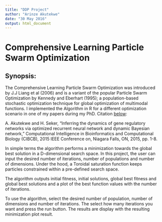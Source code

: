 ```yaml
---
title: "DDP Project"
author: "Arinze Akutekwe"
date: "30 May 2016"
output: html_document
---
```


# Comprehensive Learning Particle Swarm Optimization

## Synopsis:
The Comprehensive Learning Particle Swarm Optimization was introduced by J.J Liang et al (2006) and is a variant of the popular Particle Swarm Optimization by Kennedy and Eberhart (1995); a population-based
stochastic optimization technique for global optimization of multimodal functions. I implemented the Algorithm in R for a different optimization scenario in one of my papers during my PhD. Citation [below](http://tinyurl.com/z79yctn):

A. Akutekwe and H. Seker, "Inferring the dynamics of gene regulatory networks via optimized recurrent neural network and dynamic Bayesian network," Computational Intelligence in Bioinformatics and Computational Biology (CIBCB), 2015 IEEE Conference on, Niagara Falls, ON, 2015, pp. 1-8.

In simple terms the algorithm performs a minimization towards the global best solution in a D-dimensional search space. In this project, the user can input the desired number of iterations, number of populations and number of dimensions. Under the hood, a Toroidal saturation function keeps particles constrained within a pre-defined search space.

The algorithm outputs initial fitness, initial solutions, global best fitness and global best solutions and a plot of the best function values with the number of iterations.

To use the algorithm, select the desired number of population, number of dimensions and number of iterations. The select how many iterations you want and press the run button. The results are display with the resulting minimization plot result.